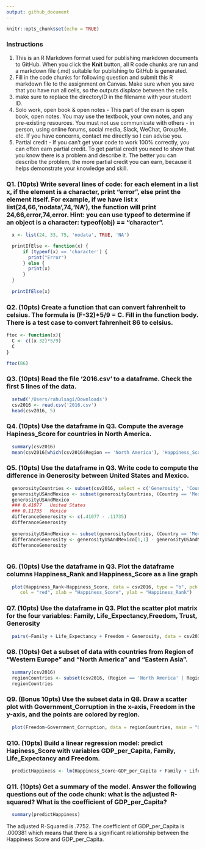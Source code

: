 ```yaml
---
output: github_document
---
```


```r
knitr::opts_chunk$set(echo = TRUE)
```

### Instructions
1. This is an R Markdown format used for publishing markdown documents to GitHub. When you click the **Knit** button, all R code chunks are run and a markdown file (.md) suitable for publishing to GitHub is generated.
2. Fill in the code chunks for following question and submit this R markdown file to the assignment on Canvas. Make sure when you save that you have run all cells, so the outputs displace between the cells.
3. make sure to replace the directoryID in the filename with your student ID. 
4. Solo work, open book & open notes - This part of the exam is open book, open notes. You may use the textbook, your own notes, and any pre-existing resources. You must not use communicate with others - in person, using online forums, social media, Slack, WeChat, GroupMe, etc. If you have concerns, contact me directly so I can advise you. 
5. Partial credit - If you can't get your code to work 100% correctly, you can often earn partial credit. To get partial credit you need to show that you know there is a problem and describe it. The better you can describe the problem, the more partial credit you can earn, because it helps demonstrate your knowledge and skill.

### Q1. (10pts) Write several lines of code: for each element in a list x, if the element is a character, print "error", else print the element itself. For example, if we have list x list(24,66,‘nodata’,74,'NA'), the function will print 24,66,error,74,error. Hint: you can use typeof to determine if an object is a character: typeof(obj) == "character".

```r

  x <- list(24, 33, 75, 'nodata', TRUE, 'NA')

  printIfElse <- function(x) {
      if (typeof(x) == 'character') {
        print("Error")
      } else {
        print(x)
      }
  }
  
  printIfElse(x)

```

### Q2. (10pts)  Create a function that can convert fahrenheit to celsius. The formula is (F-32)*5/9 = C. Fill in the function body. There is a test case to convert fahrenheit 86 to celsius. 
```r
ftoc <- function(x){
  C <- c((x-32)*5/9)
  C
}

ftoc(86)
```

### Q3. (10pts) Read the file '2016.csv' to a dataframe. Check the first 5 lines of the data. 
```r

  setwd('/Users/rahulsagi/Downloads')
  csv2016 <- read.csv('2016.csv')
  head(csv2016, 5)

```

### Q4. (10pts) Use the dataframe in Q3. Compute the average Hapiness_Score for countries in North America. 
```r

  summary(csv2016)
  mean(csv2016[which(csv2016$Region == 'North America'), 'Happiness_Score'])

```

### Q5. (10pts) Use the dataframe in Q3. Write code to compute the difference in Generosity between United States and Mexico.
```r

  genorosityCountries <- subset(csv2016, select = c('Generosity', 'Country'))
  generosityUSAndMexico <- subset(genorosityCountries, (Country == 'Mexico' | Country == 'United States'))
  generosityUSAndMexico
  ### 0.41077	United States		
  ### 0.11735	Mexico
  differanceGenerosity <- c(.41077 - .11735)
  differanceGenerosity
  
  generosityUSAndMexico <- subset(genorosityCountries, (Country == 'Mexico' | Country == 'United States'), select = c('Generosity'))
  differanceGenerosity <- generosityUSAndMexico[1,1] - generosityUSAndMexico[2,1]
  differanceGenerosity
  

```

### Q6. (10pts) Use the dataframe in Q3. Plot the dataframe columns Happiness_Rank and Happiness_Score as a line graph
```r

  plot(Happiness_Rank~Happiness_Score, data = csv2016, type = "b", pch = 10, 
     col = "red", xlab = "Happiness_Score", ylab = "Happiness_Rank")

```

### Q7. (10pts) Use the dataframe in Q3. Plot the scatter plot matrix for the four variables: Family, Life_Expectancy,Freedom, Trust, Generosity
```r

  pairs(~Family + Life_Expectancy + Freedom + Generosity, data = csv2016, main = "Scatter Plot Matrix Graph For CSV2016")
```

### Q8. (10pts) Get a subset of data with countries from Region of "Western Europe" and "North America" and "Eastern Asia".
```r

  summary(csv2016)
  regionCountries <- subset(csv2016, (Region == 'North America' | Region == 'Western Europe' | Region == 'Eastern Asia'))
  regionCountries

```
### Q9. (Bonus 10pts) Use the subset data in Q8. Draw a scatter plot with Government_Corruption in the x-axis, Freedom in the y-axis, and the points are colored by region. 
```r

  plot(Freedom~Government_Corruption, data = regionCountries, main = "Government Corruption Anf Freedom Colored On Region", xlab = "Government_Corruption", ylab = "Freedom", col = Region)

```

### Q10. (10pts) Build a linear regression model: predict Hapiness_Score with variables GDP_per_Capita, Family, Life_Expectancy and Freedom. 
```r

  predictHappiness <- lm(Happiness_Score~GDP_per_Capita + Family + Life_Expectancy + Freedom, data = csv2016)

```
### Q11. (10pts) Get a summary of the model. Answer the following questions out of the code chunk: what is the adjusted R-squared? What is the coefficient of GDP_per_Capita?
```r

  summary(predictHappiness)

```

The adjusted R-Squared is .7752. The coefficient of GDP_per_Capita is .000381 which means that there is a significant relationship between the Happiness Score and GDP_per_Capita. 
